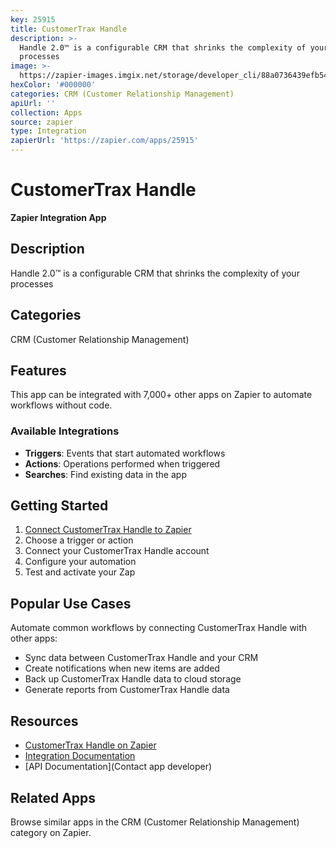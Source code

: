 ```yaml
---
key: 25915
title: CustomerTrax Handle
description: >-
  Handle 2.0™ is a configurable CRM that shrinks the complexity of your
  processes
image: >-
  https://zapier-images.imgix.net/storage/developer_cli/88a0736439efb540eb545618334f5803.png?auto=format%2Ccompress&ixlib=python-3.0.0&q=50
hexColor: '#000000'
categories: CRM (Customer Relationship Management)
apiUrl: ''
collection: Apps
source: zapier
type: Integration
zapierUrl: 'https://zapier.com/apps/25915'
---
```

# CustomerTrax Handle

**Zapier Integration App**

## Description

Handle 2.0™ is a configurable CRM that shrinks the complexity of your processes

## Categories

CRM (Customer Relationship Management)

## Features

This app can be integrated with 7,000+ other apps on Zapier to automate workflows without code.

### Available Integrations

- **Triggers**: Events that start automated workflows
- **Actions**: Operations performed when triggered
- **Searches**: Find existing data in the app

## Getting Started

1. [Connect CustomerTrax Handle to Zapier](https://zapier.com/apps/25915)
2. Choose a trigger or action
3. Connect your CustomerTrax Handle account
4. Configure your automation
5. Test and activate your Zap

## Popular Use Cases

Automate common workflows by connecting CustomerTrax Handle with other apps:

- Sync data between CustomerTrax Handle and your CRM
- Create notifications when new items are added
- Back up CustomerTrax Handle data to cloud storage
- Generate reports from CustomerTrax Handle data

## Resources

- [CustomerTrax Handle on Zapier](https://zapier.com/apps/25915)
- [Integration Documentation](https://zapier.com/apps/25915/integrations)
- [API Documentation](Contact app developer)

## Related Apps

Browse similar apps in the CRM (Customer Relationship Management) category on Zapier.
